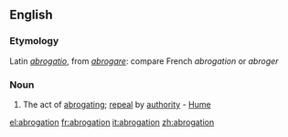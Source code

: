 ==English==
===Etymology===
Latin ''[[abrogatio]]'', from ''[[abrogare]]'': compare French ''abrogation'' or ''abroger''
===Noun===
#The act of [[abrogating]]; [[repeal]] by [[authority]] - [[Hume]]

[[el:abrogation]]
[[fr:abrogation]]
[[it:abrogation]]
[[zh:abrogation]]
